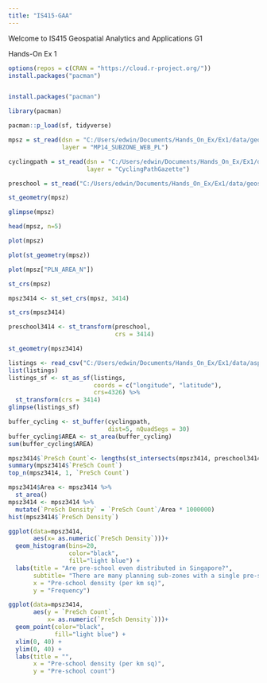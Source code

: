 ```yaml
---
title: "IS415-GAA"
---
```


Welcome to IS415 Geospatial Analytics and Applications G1

Hands-On Ex 1

```r
options(repos = c(CRAN = "https://cloud.r-project.org/"))
install.packages("pacman")


install.packages("pacman")

library(pacman)

pacman::p_load(sf, tidyverse)

mpsz = st_read(dsn = "C:/Users/edwin/Documents/Hands_On_Ex/Ex1/data/geospatial", 
               layer = "MP14_SUBZONE_WEB_PL")

cyclingpath = st_read(dsn = "C:/Users/edwin/Documents/Hands_On_Ex/Ex1/data/geospatial", 
                      layer = "CyclingPathGazette")

preschool = st_read("C:/Users/edwin/Documents/Hands_On_Ex/Ex1/data/geospatial/PreSchoolsLocation.kml")

st_geometry(mpsz)

glimpse(mpsz)

head(mpsz, n=5)  

plot(mpsz)

plot(st_geometry(mpsz))

plot(mpsz["PLN_AREA_N"])

st_crs(mpsz)

mpsz3414 <- st_set_crs(mpsz, 3414)

st_crs(mpsz3414)

preschool3414 <- st_transform(preschool, 
                              crs = 3414)

st_geometry(mpsz3414)

listings <- read_csv("C:/Users/edwin/Documents/Hands_On_Ex/Ex1/data/aspatial/listings.csv")
list(listings) 
listings_sf <- st_as_sf(listings, 
                        coords = c("longitude", "latitude"),
                        crs=4326) %>%
  st_transform(crs = 3414)
glimpse(listings_sf)

buffer_cycling <- st_buffer(cyclingpath, 
                            dist=5, nQuadSegs = 30)
buffer_cycling$AREA <- st_area(buffer_cycling)
sum(buffer_cycling$AREA) 

mpsz3414$`PreSch Count`<- lengths(st_intersects(mpsz3414, preschool3414))
summary(mpsz3414$`PreSch Count`)
top_n(mpsz3414, 1, `PreSch Count`)

mpsz3414$Area <- mpsz3414 %>%
  st_area()
mpsz3414 <- mpsz3414 %>%
  mutate(`PreSch Density` = `PreSch Count`/Area * 1000000)
hist(mpsz3414$`PreSch Density`)

ggplot(data=mpsz3414, 
       aes(x= as.numeric(`PreSch Density`)))+
  geom_histogram(bins=20, 
                 color="black", 
                 fill="light blue") +
  labs(title = "Are pre-school even distributed in Singapore?",
       subtitle= "There are many planning sub-zones with a single pre-school, on the other hand, \nthere are two planning sub-zones with at least 20 pre-schools",
       x = "Pre-school density (per km sq)",
       y = "Frequency")

ggplot(data=mpsz3414, 
       aes(y = `PreSch Count`, 
           x= as.numeric(`PreSch Density`)))+
  geom_point(color="black", 
             fill="light blue") +
  xlim(0, 40) +
  ylim(0, 40) +
  labs(title = "",
       x = "Pre-school density (per km sq)",
       y = "Pre-school count")
```
